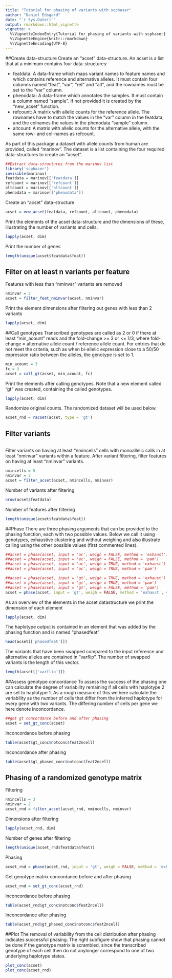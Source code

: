 ```yaml
---
title: "Tutorial for phasing of variants with scphaser"
author: "Daniel Edsgärd"
date: "`r Sys.Date()`"
output: rmarkdown::html_vignette
vignette: >
  %\VignetteIndexEntry{Tutorial for phasing of variants with scphaser}
  %\VignetteEngine{knitr::rmarkdown}
  %\VignetteEncoding{UTF-8}
---
```

##Create data-structure
Create an "acset" data-structure. An acset is a list that at a minimum contains four data-structures:

- featdata: A data-frame which maps variant names to feature names and which contains reference and alternative alleles. It must contain four columns named "feat", "var", "ref" and "alt", and the rownames must be set to the "var" column.
- phenodata: A data-frame which annotates the samples. It must contain a column named "sample". If not provided it is created by the "new_acset" function.
- refcount: A matrix with allelic counts for the reference allele. The rownames have to match the values in the "var" column in the featdata, and the colnames the values in the phenodata "sample" column.
- altcount: A matrix with allelic counts for the alternative allele, with the same row- and col-names as refcount.

As part of this package a dataset with allele counts from human are provided, called "marinov". The dataset is a list containing the four required data-structures to create an "acset".

```r
##Extract data-structures from the marinov list
library('scphaser')
invisible(marinov)
featdata = marinov[['featdata']]
refcount = marinov[['refcount']]
altcount = marinov[['altcount']]
phenodata = marinov[['phenodata']]
```

Create an "acset" data-structure

```r
acset = new_acset(featdata, refcount, altcount, phenodata)
```

Print the elements of the acset data-structure and the dimensions of these, illustrating the number of variants and cells.

```r
lapply(acset, dim)
```

Print the number of genes

```r
length(unique(acset$featdata$feat))
```

## Filter on at least n variants per feature
Features with less than "nminvar" variants are removed

```r
nminvar = 2
acset = filter_feat_nminvar(acset, nminvar)
```

Print the element dimensions after filtering out genes with less than 2 variants

```r
lapply(acset, dim)
```

##Call genotypes
Transcribed genotypes are called as 2 or 0 if there at least "min_acount" reads and the fold-change >= 3 or <= 1/3, where fold-change = alternative allele count / reference allele count. For entries that do not meet the criteria, such as when bi-allelic expression close to a 50/50 expression ratio between the alleles, the genotype is set to 1.

```r
min_acount = 3
fc = 3
acset = call_gt(acset, min_acount, fc)
```

Print the elements after calling genotypes. Note that a new element called "gt" was created, containing the called genotypes.

```r
lapply(acset, dim)
```

Randomize original counts. The randomized dataset will be used below.

```r
acset_rnd = racset(acset, type = 'gt')
```

## Filter variants

```r
```

Filter variants on having at least "nmincells" cells with monoallelic calls in at least "nminvar" variants within a feature. After variant filtering, filter features on having at least "nminvar" variants.

```r
nmincells = 5
nminvar = 2
acset = filter_acset(acset, nmincells, nminvar)
```

Number of variants after filtering

```r
nrow(acset$featdata)
```

Number of features after filtering

```r
length(unique(acset$featdata$feat))
```

##Phase
There are three phasing arguments that can be provided to the phasing function, each with two possible values. Below we call it using genotypes, exhaustive clustering and without weighing and also illustrate calling using the other possible values (first commented lines).

```r
##acset = phase(acset, input = 'ac', weigh = FALSE, method = 'exhaust')
##acset = phase(acset, input = 'ac', weigh = FALSE, method = 'pam')
##acset = phase(acset, input = 'ac', weigh = TRUE, method = 'exhaust')
##acset = phase(acset, input = 'ac', weigh = TRUE, method = 'pam')

##acset = phase(acset, input = 'gt', weigh = TRUE, method = 'exhaust')
##acset = phase(acset, input = 'gt', weigh = TRUE, method = 'pam')
##acset = phase(acset, input = 'gt', weigh = FALSE, method = 'pam')
acset = phase(acset, input = 'gt', weigh = FALSE, method = 'exhaust', verbosity = 0)
```

As an overview of the elements in the acset datastructure we print the dimension of each element

```r
lapply(acset, dim)
```

The haplotype output is contained in an element that was added by the phasing function and is named "phasedfeat"

```r
head(acset[['phasedfeat']])
```

The variants that have been swapped compared to the input reference and alternative alleles are contained in "varflip". The number of swapped variants is the length of this vector.

```r
length(acset[['varflip']])
```

##Assess genotype concordance
To assess the success of the phasing one can calculate the degree of variability remaining if all cells with haplotype 2 are set to haplotype 1. As a rough measure of this we here calculate the variability as the number of cells that differ from the inferred haplotype for every gene with two variants. The differing number of cells per gene we here denote inconcordance.

```r
##get gt concordance before and after phasing
acset = set_gt_conc(acset)
```

Inconcordance before phasing

```r
table(acset$gt_conc$notconc$feat2ncell)
```

Inconcordance after phasing

```r
table(acset$gt_phased_conc$notconc$feat2ncell)
```

## Phasing of a randomized genotype matrix
Filtering

```r
nmincells = 3
nminvar = 2
acset_rnd = filter_acset(acset_rnd, nmincells, nminvar)
```

Dimensions after filtering

```r
lapply(acset_rnd, dim)
```

Number of genes after filtering

```r
length(unique(acset_rnd$featdata$feat))
```

Phasing

```r
acset_rnd = phase(acset_rnd, input = 'gt', weigh = FALSE, method = 'exhaust', verbosity = 0)
```

Get genotype matrix concordance before and after phasing

```r
acset_rnd = set_gt_conc(acset_rnd)    
```

Inconcordance before phasing

```r
table(acset_rnd$gt_conc$notconc$feat2ncell)
```

Inconcordance after phasing

```r
table(acset_rnd$gt_phased_conc$notconc$feat2ncell)
```

##Plot
The removal of variability from the cell distribution after phasing indicates successful phasing. The right subfigure show that phasing cannot be done if the genotype matrix is scrambled, since the transcribed genotype of each cell then do not anylonger correspond to one of two underlying haplotype states.

```r
plot_conc(acset)
plot_conc(acset_rnd)
```

